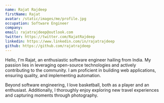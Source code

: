 ```yaml
---
name: Rajat Rajdeep
firstName: Rajat
avatar: /static/images/me/profile.jpg
occupation: Software Engineer
company: 
email: rajatrajdeep@outlook.com
twitter: https://twitter.com/RajatRajdeep
linkedin: https://www.linkedin.com/in/rajatrajdeep
github: https://github.com/rajatrajdeep
---
```


Hello, I'm Rajat, an enthusiastic software engineer hailing from India.
My passion lies in leveraging open-source technologies and actively contributing to the community.
I am proficient in building web applications, ensuring quality, and implementing automation.

Beyond software engineering, I love basketball, both as a player and an enthusiast.
Additionally, I thoroughly enjoy exploring new travel experiences and capturing moments through photography.